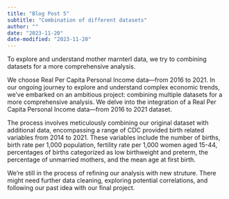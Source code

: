 ```yaml
---
title: "Blog Post 5"
subtitle: "Combination of different datasets"
author: ""
date: "2023-11-20"
date-modified: "2023-11-20"
---
```

To explore and understand mother marnterl data, we try to combining datasets for a more comprehensive analysis. 

We choose Real Per Capita Personal Income data—from 2016 to 2021. In our ongoing journey to explore and understand complex economic trends, we've embarked on an ambitious project: combining multiple datasets for a more comprehensive analysis. We delve into the integration of a Real Per Capita Personal Income data—from 2016 to 2021 dataset. 


The process involves meticulously combining our original dataset with additional data, encompassing a range of CDC provided birth related variables from 2014 to 2021. These variables include the number of births, birth rate per 1,000 population, fertility rate per 1,000 women aged 15-44, percentages of births categorized as low birthweight and preterm, the percentage of unmarried mothers, and the mean age at first birth.



We're still in the process of refining our analysis with new struture. There might need further data cleaning, exploring potential correlations, and following our past idea with our final project.